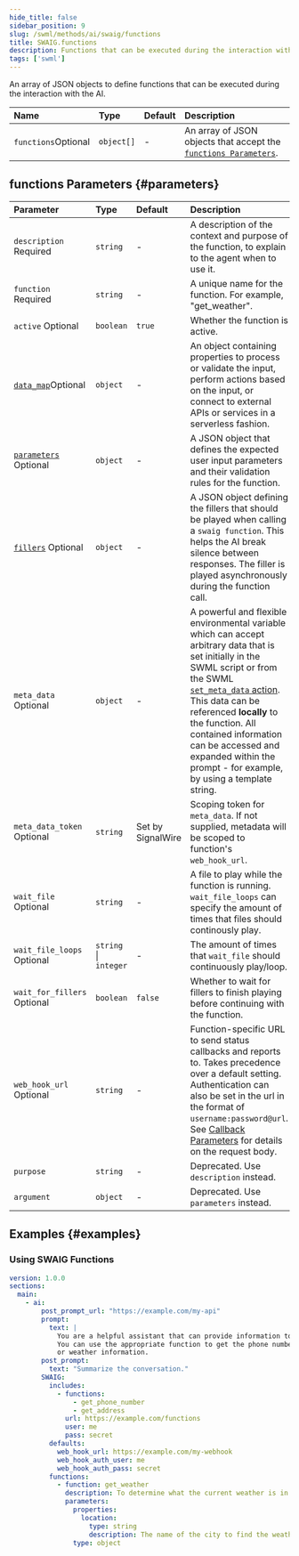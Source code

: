 ```yaml
---
hide_title: false
sidebar_position: 9
slug: /swml/methods/ai/swaig/functions
title: SWAIG.functions
description: Functions that can be executed during the interaction with the AI.
tags: ['swml']
---
```



An array of JSON objects to define functions that can be executed during the interaction with the AI.

| Name                                                      | Type       | Default | Description                                                                     |
|:----------------------------------------------------------|:-----------|:--------|:--------------------------------------------------------------------------------|
| `functions`<span className="optional-arg">Optional</span> | `object[]` | -       | An array of JSON objects that accept the [`functions Parameters`](#parameters). |


## **functions Parameters** {#parameters}

| Parameter                                                                                 | Type                    | Default           | Description                                                                                                                                                                                                                                                                                                                                                                                      |
| :---------------------------------------------------------------------------------------- | :---------------------- | :---------------- | :----------------------------------------------------------------------------------------------------------------------------------------------------------------------------------------------------------------------------------------------------------------------------------------------------------------------------------------------------------------------------------------------- |
| `description` <span className="required-arg">Required</span>                              | `string`                | -                 | A description of the context and purpose of the function, to explain to the agent when to use it.                                                                                                                                                                                                                                                                                                |
| `function` <span className="required-arg">Required</span>                                 | `string`                | -                 | A unique name for the function. For example, "get_weather".                                                                                                                                                                                                                                                                                                                                      |
| `active` <span className="optional-arg">Optional</span>                                   | `boolean`               | `true`            | Whether the function is active.                                                                                                                                                                                                                                                                                                                                                                  |
| [`data_map`](./ai_swaig.data_map/index.mdx)<span className="optional-arg">Optional</span> | `object`                | -                 | An object containing properties to process or validate the input, perform actions based on the input, or connect to external APIs or services in a serverless fashion.                                                                                                                                                                                                                           |
| [`parameters`](./parameters/index.mdx) <span className="optional-arg">Optional</span>     | `object`                | -                 | A JSON object that defines the expected user input parameters and their validation rules for the function.                                                                                                                                                                                                                                                             |
| [`fillers`](./fillers.mdx) <span className="optional-arg">Optional</span>                                 | `object`                | -                 | A JSON object defining the fillers that should be played when calling a `swaig function`. This helps the AI break silence between responses. The filler is played asynchronously during the function call.                                                                                                                                                                                                                                                              | 
| `meta_data` <span className="optional-arg">Optional</span>                                | `object`                | -                 | A powerful and flexible environmental variable which can accept arbitrary data that is set initially in the SWML script or from the SWML [`set_meta_data` action](./ai_swaig.data_map/data_map.output.mdx#actions). This data can be referenced **locally** to the function. All contained information can be accessed and expanded within the prompt - for example, by using a template string. |
| `meta_data_token` <span className="optional-arg">Optional</span>                          | `string`                | Set by SignalWire | Scoping token for `meta_data`. If not supplied, metadata will be scoped to function's `web_hook_url`.                                                                                                                                                                                                                                                                                            |
| `wait_file` <span className="optional-arg">Optional</span>                                | `string`                | -                 | A file to play while the function is running. `wait_file_loops` can specify the amount of times that files should continously play.                                                                                                                                                                                                                                                              |
| `wait_file_loops` <span className="optional-arg">Optional</span>                          | `string`   \| `integer` | -                 | The amount of times that `wait_file` should continuously play/loop.                                                                                                                                                                                                                                                                                                                              |
| `wait_for_fillers` <span className="optional-arg">Optional</span>                      | `boolean`               | `false`           | Whether to wait for fillers to finish playing before continuing with the function.                                                                                                                                                                                                                                                                                                               |
| `web_hook_url` <span className="optional-arg">Optional</span>                             | `string`                | -                 | Function-specific URL to send status callbacks and reports to. Takes precedence over a default setting. Authentication can also be set in the url in the format of `username:password@url`. See [Callback Parameters](./functions.web_hook_url.mdx) for details on the request body.                                                                                                             |
| <span className="deprecated-arg">`purpose`</span>                                         | `string`                | -                 | <span className="deprecated-desc">Deprecated. Use `description` instead.</span>                                                                                                                                                                                                                                                                                                                  |
| <span className="deprecated-arg">`argument`</span>                                        | `object`                | -                 | <span className="deprecated-desc">Deprecated. Use `parameters` instead.</span>                                                                                                                                                                                                                                                                                                                   |


## **Examples** {#examples}

### Using SWAIG Functions

```yaml andJson
version: 1.0.0
sections:
  main:
    - ai:
        post_prompt_url: "https://example.com/my-api"
        prompt:
          text: |
            You are a helpful assistant that can provide information to users about a destination.
            You can use the appropriate function to get the phone number, address,
            or weather information.
        post_prompt:
          text: "Summarize the conversation."
        SWAIG:
          includes:
            - functions:
                - get_phone_number
                - get_address
              url: https://example.com/functions
              user: me
              pass: secret
          defaults:
            web_hook_url: https://example.com/my-webhook
            web_hook_auth_user: me
            web_hook_auth_pass: secret
          functions:
            - function: get_weather
              description: To determine what the current weather is in a provided location.
              parameters:
                properties:
                  location:
                    type: string
                    description: The name of the city to find the weather from.
                type: object
```